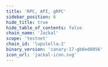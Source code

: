 ```yaml
---
title: 'RPC, API, gRPC'
sidebar_position: 6
hide_title: true
hide_table_of_contents: false
chain_name: 'Jackal'
scope: 'testnet'
chain_id: 'lupulella-2'
binary_version: 'canary-17-gb6ed8056'
icon_url: 'jackal-icon.svg'
---
```



<PageTitle
  iconUrl="img/jackal-icon.svg"
  title="Jackal Public Endpoints"
  chainId="lupulella-2"
  version="canary-17-gb6ed8056"
/>

<Endpoints
  api="https://jackal-t-api.noders.services"
  rpc="https://jackal-t-rpc.noders.services"
  grpc="https://jackal-t-grpc.noders.services:443"
  jsonRpc=""
/>
